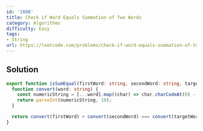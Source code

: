```yaml
---
id: '1880'
title: Check if Word Equals Summation of Two Words
category: Algorithms
difficulty: Easy
tags:
- String
url: https://leetcode.com/problems/check-if-word-equals-summation-of-two-words
---
```


## Solution

```typescript filename="solution.ts" copy
export function isSumEqual(firstWord: string, secondWord: string, targetWord: string): boolean {
  function convert(word: string) {
    const numericString = [...word].map((char) => char.charCodeAt(0) - 'a'.charCodeAt(0)).join('');
    return parseInt(numericString, 10);
  }

  return convert(firstWord) + convert(secondWord) === convert(targetWord);
}
```

